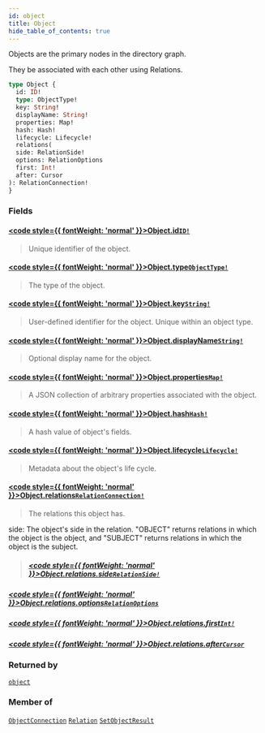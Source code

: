 ```yaml
---
id: object
title: Object
hide_table_of_contents: true
---
```








Objects are the primary nodes in the directory graph.

They be associated with each other using Relations.

```graphql
type Object {
  id: ID!
  type: ObjectType!
  key: String!
  displayName: String!
  properties: Map!
  hash: Hash!
  lifecycle: Lifecycle!
  relations(
  side: RelationSide!
  options: RelationOptions
  first: Int!
  after: Cursor
): RelationConnection!
}
```


### Fields

#### [<code style={{ fontWeight: 'normal' }}>Object.<b>id</b></code>](#)<Bullet />[`ID!`](/docs/directory-api-reference/schema/common/scalars/id) <Badge class="secondary" text="non-null"/> <Badge class="secondary" text="scalar"/> <Badge class="secondary" text="common"/>
> Unique identifier of the object.
> 

#### [<code style={{ fontWeight: 'normal' }}>Object.<b>type</b></code>](#)<Bullet />[`ObjectType!`](/docs/directory-api-reference/schema/object-types/objects/object-type) <Badge class="secondary" text="non-null"/> <Badge class="secondary" text="object"/> <Badge class="secondary" text="object-types"/>
> The type of the object.
> 

#### [<code style={{ fontWeight: 'normal' }}>Object.<b>key</b></code>](#)<Bullet />[`String!`](/docs/directory-api-reference/schema/common/scalars/string) <Badge class="secondary" text="non-null"/> <Badge class="secondary" text="scalar"/> <Badge class="secondary" text="common"/>
> User-defined identifier for the object. Unique within an object type.
> 

#### [<code style={{ fontWeight: 'normal' }}>Object.<b>displayName</b></code>](#)<Bullet />[`String!`](/docs/directory-api-reference/schema/common/scalars/string) <Badge class="secondary" text="non-null"/> <Badge class="secondary" text="scalar"/> <Badge class="secondary" text="common"/>
> Optional display name for the object.
> 

#### [<code style={{ fontWeight: 'normal' }}>Object.<b>properties</b></code>](#)<Bullet />[`Map!`](/docs/directory-api-reference/schema/common/scalars/map) <Badge class="secondary" text="non-null"/> <Badge class="secondary" text="scalar"/> <Badge class="secondary" text="common"/>
> A JSON collection of arbitrary properties associated with the object.
> 

#### [<code style={{ fontWeight: 'normal' }}>Object.<b>hash</b></code>](#)<Bullet />[`Hash!`](/docs/directory-api-reference/schema/common/scalars/hash) <Badge class="secondary" text="non-null"/> <Badge class="secondary" text="scalar"/> <Badge class="secondary" text="common"/>
> A hash value of object's fields.
> 

#### [<code style={{ fontWeight: 'normal' }}>Object.<b>lifecycle</b></code>](#)<Bullet />[`Lifecycle!`](/docs/directory-api-reference/schema/common/objects/lifecycle) <Badge class="secondary" text="non-null"/> <Badge class="secondary" text="object"/> <Badge class="secondary" text="common"/>
> Metadata about the object's life cycle.
> 

#### [<code style={{ fontWeight: 'normal' }}>Object.<b>relations</b></code>](#)<Bullet />[`RelationConnection!`](/docs/directory-api-reference/schema/relations/objects/relation-connection) <Badge class="secondary" text="non-null"/> <Badge class="secondary" text="object"/> <Badge class="secondary" text="relations"/>
> The relations this object has.

side: The object's side in the relation. "OBJECT" returns relations in which the object is the object, and
"SUBJECT" returns relations in which the object is the subject.
> ##### [<code style={{ fontWeight: 'normal' }}>Object.relations.<b>side</b></code>](#)<Bullet />[`RelationSide!`](/docs/directory-api-reference/schema/objects/enums/relation-side) <Badge class="secondary" text="non-null"/> <Badge class="secondary" text="enum"/> <Badge class="secondary" text="objects"/>
> 
> 

##### [<code style={{ fontWeight: 'normal' }}>Object.relations.<b>options</b></code>](#)<Bullet />[`RelationOptions`](/docs/directory-api-reference/schema/objects/inputs/relation-options) <Badge class="secondary" text="input"/> <Badge class="secondary" text="objects"/>
> 
> 

##### [<code style={{ fontWeight: 'normal' }}>Object.relations.<b>first</b></code>](#)<Bullet />[`Int!`](/docs/directory-api-reference/schema/common/scalars/int) <Badge class="secondary" text="non-null"/> <Badge class="secondary" text="scalar"/> <Badge class="secondary" text="common"/>
> 
> 

##### [<code style={{ fontWeight: 'normal' }}>Object.relations.<b>after</b></code>](#)<Bullet />[`Cursor`](/docs/directory-api-reference/schema/common/scalars/cursor) <Badge class="secondary" text="scalar"/> <Badge class="secondary" text="common"/>
> 
> 



### Returned by

[`object`](/docs/directory-api-reference/schema/objects/queries/object)  <Badge class="secondary" text="query"/>

### Member of

[`ObjectConnection`](/docs/directory-api-reference/schema/objects/objects/object-connection)  <Badge class="secondary" text="object"/><Bullet />[`Relation`](/docs/directory-api-reference/schema/relations/objects/relation)  <Badge class="secondary" text="object"/><Bullet />[`SetObjectResult`](/docs/directory-api-reference/schema/objects/objects/set-object-result)  <Badge class="secondary" text="object"/>



